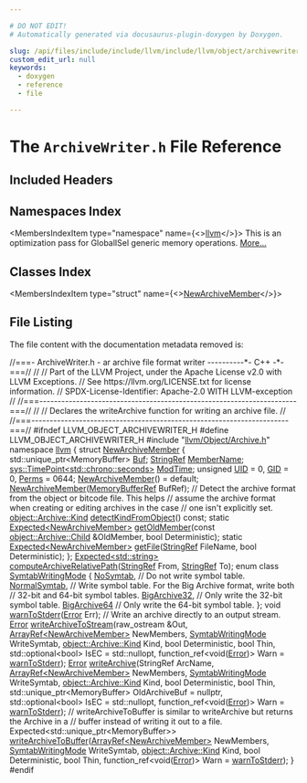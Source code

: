 ```yaml
---

# DO NOT EDIT!
# Automatically generated via docusaurus-plugin-doxygen by Doxygen.

slug: /api/files/include/include/llvm/include/llvm/object/archivewriter-h
custom_edit_url: null
keywords:
  - doxygen
  - reference
  - file

---
```





# The `ArchiveWriter.h` File Reference

<DoxygenPage pluginConfig={pluginConfig}>



## Included Headers

<IncludesList>
<IncludesListItem
  filePath="llvm/Object/Archive.h"
  permalink="/docs/api/files/include/include/llvm/include/llvm/object/archive-h"
  isLocal="true" />
</IncludesList>

## Namespaces Index

<MembersIndex>

<MembersIndexItem
  type="namespace"
  name={<><a href="/docs/api/namespaces/llvm">llvm</a></>}>
This is an optimization pass for GlobalISel generic memory operations. <a href="/docs/api/namespaces/llvm/#details">More...</a>
</MembersIndexItem>

</MembersIndex>

## Classes Index

<MembersIndex>

<MembersIndexItem
  type="struct"
  name={<><a href="/docs/api/structs/llvm/newarchivemember">NewArchiveMember</a></>}>
</MembersIndexItem>

</MembersIndex>


## File Listing

The file content with the documentation metadata removed is:

<ProgramListing>

<Link id="l00001" /><CodeLine lineNumber="1"><Highlight kind="comment">//===- ArchiveWriter.h - ar archive file format writer ----------&#42;- C++ -&#42;-===//</Highlight><Highlight kind="normal"></Highlight></CodeLine>
<Link id="l00002" /><CodeLine lineNumber="2"><Highlight kind="normal"></Highlight><Highlight kind="comment">//</Highlight><Highlight kind="normal"></Highlight></CodeLine>
<Link id="l00003" /><CodeLine lineNumber="3"><Highlight kind="normal"></Highlight><Highlight kind="comment">// Part of the LLVM Project, under the Apache License v2.0 with LLVM Exceptions.</Highlight><Highlight kind="normal"></Highlight></CodeLine>
<Link id="l00004" /><CodeLine lineNumber="4"><Highlight kind="normal"></Highlight><Highlight kind="comment">// See https://llvm.org/LICENSE.txt for license information.</Highlight><Highlight kind="normal"></Highlight></CodeLine>
<Link id="l00005" /><CodeLine lineNumber="5"><Highlight kind="normal"></Highlight><Highlight kind="comment">// SPDX-License-Identifier: Apache-2.0 WITH LLVM-exception</Highlight><Highlight kind="normal"></Highlight></CodeLine>
<Link id="l00006" /><CodeLine lineNumber="6"><Highlight kind="normal"></Highlight><Highlight kind="comment">//</Highlight><Highlight kind="normal"></Highlight></CodeLine>
<Link id="l00007" /><CodeLine lineNumber="7"><Highlight kind="normal"></Highlight><Highlight kind="comment">//===----------------------------------------------------------------------===//</Highlight><Highlight kind="normal"></Highlight></CodeLine>
<Link id="l00008" /><CodeLine lineNumber="8"><Highlight kind="normal"></Highlight><Highlight kind="comment">//</Highlight><Highlight kind="normal"></Highlight></CodeLine>
<Link id="l00009" /><CodeLine lineNumber="9"><Highlight kind="normal"></Highlight><Highlight kind="comment">// Declares the writeArchive function for writing an archive file.</Highlight><Highlight kind="normal"></Highlight></CodeLine>
<Link id="l00010" /><CodeLine lineNumber="10"><Highlight kind="normal"></Highlight><Highlight kind="comment">//</Highlight><Highlight kind="normal"></Highlight></CodeLine>
<Link id="l00011" /><CodeLine lineNumber="11"><Highlight kind="normal"></Highlight><Highlight kind="comment">//===----------------------------------------------------------------------===//</Highlight><Highlight kind="normal"></Highlight></CodeLine>
<Link id="l00012" /><CodeLine lineNumber="12"><Highlight kind="normal"></Highlight></CodeLine>
<Link id="l00013" /><CodeLine lineNumber="13"><Highlight kind="normal"></Highlight><Highlight kind="preprocessor">#ifndef LLVM&#95;OBJECT&#95;ARCHIVEWRITER&#95;H</Highlight><Highlight kind="normal"></Highlight></CodeLine>
<Link id="l00014" /><CodeLine lineNumber="14"><Highlight kind="normal"></Highlight><Highlight kind="preprocessor">#define LLVM&#95;OBJECT&#95;ARCHIVEWRITER&#95;H</Highlight><Highlight kind="normal"></Highlight></CodeLine>
<Link id="l00015" /><CodeLine lineNumber="15"><Highlight kind="normal"></Highlight></CodeLine>
<Link id="l00016" /><CodeLine lineNumber="16"><Highlight kind="normal"></Highlight><Highlight kind="preprocessor">#include &quot;<a href="/docs/api/files/include/include/llvm/include/llvm/object/archive-h">llvm/Object/Archive.h</a>&quot;</Highlight><Highlight kind="normal"></Highlight></CodeLine>
<Link id="l00017" /><CodeLine lineNumber="17"><Highlight kind="normal"></Highlight></CodeLine>
<Link id="l00018" /><CodeLine lineNumber="18"><Highlight kind="normal"></Highlight><Highlight kind="keyword">namespace </Highlight><Highlight kind="normal"><a href="/docs/api/namespaces/llvm">llvm</a> &#123;</Highlight></CodeLine>
<Link id="l00019" /><CodeLine lineNumber="19"><Highlight kind="normal"></Highlight></CodeLine>
<Link id="l00020" /><CodeLine lineNumber="20" lineLink="/docs/api/structs/llvm/newarchivemember"><Highlight kind="normal"></Highlight><Highlight kind="keyword">struct </Highlight><Highlight kind="normal"><a href="/docs/api/structs/llvm/newarchivemember/#a819ab70892ae7fafe651297777f7f2a9">NewArchiveMember</a> &#123;</Highlight></CodeLine>
<Link id="l00021" /><CodeLine lineNumber="21" lineLink="/docs/api/structs/llvm/newarchivemember/#ad8431daf1941f63c4a89b99ca3e33f57"><Highlight kind="normal">  std::unique&#95;ptr&lt;MemoryBuffer&gt; <a href="/docs/api/structs/llvm/newarchivemember/#ad8431daf1941f63c4a89b99ca3e33f57">Buf</a>;</Highlight></CodeLine>
<Link id="l00022" /><CodeLine lineNumber="22" lineLink="/docs/api/structs/llvm/newarchivemember/#a4d79bbd205e6d14a3cc5b9508328ed57"><Highlight kind="normal">  <a href="/docs/api/classes/llvm/stringref">StringRef</a> <a href="/docs/api/structs/llvm/newarchivemember/#a4d79bbd205e6d14a3cc5b9508328ed57">MemberName</a>;</Highlight></CodeLine>
<Link id="l00023" /><CodeLine lineNumber="23" lineLink="/docs/api/structs/llvm/newarchivemember/#a066a7e8b32b6dc02b8c8788d94833f4e"><Highlight kind="normal">  <a href="/docs/api/namespaces/llvm/sys/#a52f2c3fdd7f80c1991d8c7079489efff">sys::TimePoint&lt;std::chrono::seconds&gt;</a> <a href="/docs/api/structs/llvm/newarchivemember/#a066a7e8b32b6dc02b8c8788d94833f4e">ModTime</a>;</Highlight></CodeLine>
<Link id="l00024" /><CodeLine lineNumber="24" lineLink="/docs/api/structs/llvm/newarchivemember/#ad9d0dad734b371d1921ec0c2823eddc0"><Highlight kind="normal">  </Highlight><Highlight kind="keywordtype">unsigned</Highlight><Highlight kind="normal"> <a href="/docs/api/structs/llvm/newarchivemember/#a033b1dad5a8082131b7d2690fbf390ee">UID</a> = 0, <a href="/docs/api/structs/llvm/newarchivemember/#ad9d0dad734b371d1921ec0c2823eddc0">GID</a> = 0, <a href="/docs/api/structs/llvm/newarchivemember/#a53759908d671ac2d228890c0099199c2">Perms</a> = 0644;</Highlight></CodeLine>
<Link id="l00025" /><CodeLine lineNumber="25"><Highlight kind="normal"></Highlight></CodeLine>
<Link id="l00026" /><CodeLine lineNumber="26" lineLink="/docs/api/structs/llvm/newarchivemember/#a819ab70892ae7fafe651297777f7f2a9"><Highlight kind="normal">  <a href="/docs/api/structs/llvm/newarchivemember/#a819ab70892ae7fafe651297777f7f2a9">NewArchiveMember</a>() = </Highlight><Highlight kind="keywordflow">default</Highlight><Highlight kind="normal">;</Highlight></CodeLine>
<Link id="l00027" /><CodeLine lineNumber="27"><Highlight kind="normal">  <a href="/docs/api/structs/llvm/newarchivemember/#a819ab70892ae7fafe651297777f7f2a9">NewArchiveMember</a>(<a href="/docs/api/classes/llvm/memorybufferref">MemoryBufferRef</a> BufRef);</Highlight></CodeLine>
<Link id="l00028" /><CodeLine lineNumber="28"><Highlight kind="normal"></Highlight></CodeLine>
<Link id="l00029" /><CodeLine lineNumber="29"><Highlight kind="normal">  </Highlight><Highlight kind="comment">// Detect the archive format from the object or bitcode file. This helps</Highlight><Highlight kind="normal"></Highlight></CodeLine>
<Link id="l00030" /><CodeLine lineNumber="30"><Highlight kind="normal">  </Highlight><Highlight kind="comment">// assume the archive format when creating or editing archives in the case</Highlight><Highlight kind="normal"></Highlight></CodeLine>
<Link id="l00031" /><CodeLine lineNumber="31"><Highlight kind="normal">  </Highlight><Highlight kind="comment">// one isn&#39;t explicitly set.</Highlight><Highlight kind="normal"></Highlight></CodeLine>
<Link id="l00032" /><CodeLine lineNumber="32"><Highlight kind="normal">  <a href="/docs/api/classes/llvm/object/archive/#ab288378fa8bfa0678dd25e36b5198a87">object::Archive::Kind</a> <a href="/docs/api/structs/llvm/newarchivemember/#a5b9ae09da2b1f1939e37ba537fdf9eb1">detectKindFromObject</a>() </Highlight><Highlight kind="keyword">const</Highlight><Highlight kind="normal">;</Highlight></CodeLine>
<Link id="l00033" /><CodeLine lineNumber="33"><Highlight kind="normal"></Highlight></CodeLine>
<Link id="l00034" /><CodeLine lineNumber="34"><Highlight kind="normal">  </Highlight><Highlight kind="keyword">static</Highlight><Highlight kind="normal"> <a href="/docs/api/classes/llvm/expected">Expected&lt;NewArchiveMember&gt;</a></Highlight></CodeLine>
<Link id="l00035" /><CodeLine lineNumber="35"><Highlight kind="normal">  <a href="/docs/api/structs/llvm/newarchivemember/#aadff13fd008345361aa920977e0c9e32">getOldMember</a>(</Highlight><Highlight kind="keyword">const</Highlight><Highlight kind="normal"> <a href="/docs/api/classes/llvm/object/archive/child">object::Archive::Child</a> &amp;OldMember, </Highlight><Highlight kind="keywordtype">bool</Highlight><Highlight kind="normal"> Deterministic);</Highlight></CodeLine>
<Link id="l00036" /><CodeLine lineNumber="36"><Highlight kind="normal"></Highlight></CodeLine>
<Link id="l00037" /><CodeLine lineNumber="37"><Highlight kind="normal">  </Highlight><Highlight kind="keyword">static</Highlight><Highlight kind="normal"> <a href="/docs/api/classes/llvm/expected">Expected&lt;NewArchiveMember&gt;</a> <a href="/docs/api/structs/llvm/newarchivemember/#aabc893bb91367b69e0edf27249081a78">getFile</a>(<a href="/docs/api/classes/llvm/stringref">StringRef</a> FileName,</Highlight></CodeLine>
<Link id="l00038" /><CodeLine lineNumber="38"><Highlight kind="normal">                                            </Highlight><Highlight kind="keywordtype">bool</Highlight><Highlight kind="normal"> Deterministic);</Highlight></CodeLine>
<Link id="l00039" /><CodeLine lineNumber="39"><Highlight kind="normal">&#125;;</Highlight></CodeLine>
<Link id="l00040" /><CodeLine lineNumber="40"><Highlight kind="normal"></Highlight></CodeLine>
<Link id="l00041" /><CodeLine lineNumber="41"><Highlight kind="normal"><a href="/docs/api/classes/llvm/expected">Expected&lt;std::string&gt;</a> <a href="/docs/api/namespaces/llvm/#aca0a563fd83342f33e00910843466946">computeArchiveRelativePath</a>(<a href="/docs/api/classes/llvm/stringref">StringRef</a> From, <a href="/docs/api/classes/llvm/stringref">StringRef</a> To);</Highlight></CodeLine>
<Link id="l00042" /><CodeLine lineNumber="42"><Highlight kind="normal"></Highlight></CodeLine>
<Link id="l00043" /><CodeLine lineNumber="43" lineLink="/docs/api/namespaces/llvm/#aeb5dc600b4b175aae20e7ad49f58a97e"><Highlight kind="normal"></Highlight><Highlight kind="keyword">enum class</Highlight><Highlight kind="normal"> <a href="/docs/api/namespaces/llvm/#aeb5dc600b4b175aae20e7ad49f58a97e">SymtabWritingMode</a> &#123;</Highlight></CodeLine>
<Link id="l00044" /><CodeLine lineNumber="44" lineLink="/docs/api/namespaces/llvm/#aeb5dc600b4b175aae20e7ad49f58a97eaefec6932c057109f69458cec4657d4c5"><Highlight kind="normal">  <a href="/docs/api/namespaces/llvm/#aeb5dc600b4b175aae20e7ad49f58a97eaefec6932c057109f69458cec4657d4c5">NoSymtab</a>,     </Highlight><Highlight kind="comment">// Do not write symbol table.</Highlight><Highlight kind="normal"></Highlight></CodeLine>
<Link id="l00045" /><CodeLine lineNumber="45" lineLink="/docs/api/namespaces/llvm/#aeb5dc600b4b175aae20e7ad49f58a97ea30775470d0f88f80f173eed5e820b10b"><Highlight kind="normal">  <a href="/docs/api/namespaces/llvm/#aeb5dc600b4b175aae20e7ad49f58a97ea30775470d0f88f80f173eed5e820b10b">NormalSymtab</a>, </Highlight><Highlight kind="comment">// Write symbol table. For the Big Archive format, write both</Highlight><Highlight kind="normal"></Highlight></CodeLine>
<Link id="l00046" /><CodeLine lineNumber="46"><Highlight kind="normal">                </Highlight><Highlight kind="comment">// 32-bit and 64-bit symbol tables.</Highlight><Highlight kind="normal"></Highlight></CodeLine>
<Link id="l00047" /><CodeLine lineNumber="47" lineLink="/docs/api/namespaces/llvm/#aeb5dc600b4b175aae20e7ad49f58a97eaede76cc9d85f0c099997565454bb1095"><Highlight kind="normal">  <a href="/docs/api/namespaces/llvm/#aeb5dc600b4b175aae20e7ad49f58a97eaede76cc9d85f0c099997565454bb1095">BigArchive32</a>, </Highlight><Highlight kind="comment">// Only write the 32-bit symbol table.</Highlight><Highlight kind="normal"></Highlight></CodeLine>
<Link id="l00048" /><CodeLine lineNumber="48" lineLink="/docs/api/namespaces/llvm/#aeb5dc600b4b175aae20e7ad49f58a97ea4d7d4ceb37a9d57eb1a200ae1c4488c1"><Highlight kind="normal">  <a href="/docs/api/namespaces/llvm/#aeb5dc600b4b175aae20e7ad49f58a97ea4d7d4ceb37a9d57eb1a200ae1c4488c1">BigArchive64</a>  </Highlight><Highlight kind="comment">// Only write the 64-bit symbol table.</Highlight><Highlight kind="normal"></Highlight></CodeLine>
<Link id="l00049" /><CodeLine lineNumber="49"><Highlight kind="normal">&#125;;</Highlight></CodeLine>
<Link id="l00050" /><CodeLine lineNumber="50"><Highlight kind="normal"></Highlight></CodeLine>
<Link id="l00051" /><CodeLine lineNumber="51"><Highlight kind="normal"></Highlight><Highlight kind="keywordtype">void</Highlight><Highlight kind="normal"> <a href="/docs/api/namespaces/llvm/#aadd044fe8d2c161dfe681a2f8fd4edcd">warnToStderr</a>(<a href="/docs/api/namespaces/llvm/#ac226f3d2b9ca090171a8e0a8cb92c343a902b0d55fddef6f8d651fe1035b7d4bd">Error</a> Err);</Highlight></CodeLine>
<Link id="l00052" /><CodeLine lineNumber="52"><Highlight kind="normal"></Highlight></CodeLine>
<Link id="l00053" /><CodeLine lineNumber="53"><Highlight kind="normal"></Highlight><Highlight kind="comment">// Write an archive directly to an output stream.</Highlight><Highlight kind="normal"></Highlight></CodeLine>
<Link id="l00054" /><CodeLine lineNumber="54"><Highlight kind="normal"><a href="/docs/api/namespaces/llvm/#ac226f3d2b9ca090171a8e0a8cb92c343a902b0d55fddef6f8d651fe1035b7d4bd">Error</a> <a href="/docs/api/namespaces/llvm/#ae80a7e9590f1bec7c0ca3b271e88a735">writeArchiveToStream</a>(raw&#95;ostream &amp;Out,</Highlight></CodeLine>
<Link id="l00055" /><CodeLine lineNumber="55"><Highlight kind="normal">                           <a href="/docs/api/namespaces/llvm/#ab9c6b351507d3c0730f4290919d43a12">ArrayRef&lt;NewArchiveMember&gt;</a> NewMembers,</Highlight></CodeLine>
<Link id="l00056" /><CodeLine lineNumber="56"><Highlight kind="normal">                           <a href="/docs/api/namespaces/llvm/#aeb5dc600b4b175aae20e7ad49f58a97e">SymtabWritingMode</a> WriteSymtab,</Highlight></CodeLine>
<Link id="l00057" /><CodeLine lineNumber="57"><Highlight kind="normal">                           <a href="/docs/api/classes/llvm/object/archive/#ab288378fa8bfa0678dd25e36b5198a87">object::Archive::Kind</a> Kind, </Highlight><Highlight kind="keywordtype">bool</Highlight><Highlight kind="normal"> Deterministic,</Highlight></CodeLine>
<Link id="l00058" /><CodeLine lineNumber="58"><Highlight kind="normal">                           </Highlight><Highlight kind="keywordtype">bool</Highlight><Highlight kind="normal"> Thin, std::optional&lt;bool&gt; IsEC = std::nullopt,</Highlight></CodeLine>
<Link id="l00059" /><CodeLine lineNumber="59"><Highlight kind="normal">                           function&#95;ref&lt;</Highlight><Highlight kind="keywordtype">void</Highlight><Highlight kind="normal">(<a href="/docs/api/namespaces/llvm/#ac226f3d2b9ca090171a8e0a8cb92c343a902b0d55fddef6f8d651fe1035b7d4bd">Error</a>)&gt; Warn = <a href="/docs/api/namespaces/llvm/#aadd044fe8d2c161dfe681a2f8fd4edcd">warnToStderr</a>);</Highlight></CodeLine>
<Link id="l00060" /><CodeLine lineNumber="60"><Highlight kind="normal"></Highlight></CodeLine>
<Link id="l00061" /><CodeLine lineNumber="61"><Highlight kind="normal"><a href="/docs/api/namespaces/llvm/#ac226f3d2b9ca090171a8e0a8cb92c343a902b0d55fddef6f8d651fe1035b7d4bd">Error</a> <a href="/docs/api/namespaces/llvm/#a1437ccb0a1879b013ec4e26ed265bc4a">writeArchive</a>(StringRef ArcName, <a href="/docs/api/namespaces/llvm/#ab9c6b351507d3c0730f4290919d43a12">ArrayRef&lt;NewArchiveMember&gt;</a> NewMembers,</Highlight></CodeLine>
<Link id="l00062" /><CodeLine lineNumber="62"><Highlight kind="normal">                   <a href="/docs/api/namespaces/llvm/#aeb5dc600b4b175aae20e7ad49f58a97e">SymtabWritingMode</a> WriteSymtab, <a href="/docs/api/classes/llvm/object/archive/#ab288378fa8bfa0678dd25e36b5198a87">object::Archive::Kind</a> Kind,</Highlight></CodeLine>
<Link id="l00063" /><CodeLine lineNumber="63"><Highlight kind="normal">                   </Highlight><Highlight kind="keywordtype">bool</Highlight><Highlight kind="normal"> Deterministic, </Highlight><Highlight kind="keywordtype">bool</Highlight><Highlight kind="normal"> Thin,</Highlight></CodeLine>
<Link id="l00064" /><CodeLine lineNumber="64"><Highlight kind="normal">                   std::unique&#95;ptr&lt;MemoryBuffer&gt; OldArchiveBuf = </Highlight><Highlight kind="keyword">nullptr</Highlight><Highlight kind="normal">,</Highlight></CodeLine>
<Link id="l00065" /><CodeLine lineNumber="65"><Highlight kind="normal">                   std::optional&lt;bool&gt; IsEC = std::nullopt,</Highlight></CodeLine>
<Link id="l00066" /><CodeLine lineNumber="66"><Highlight kind="normal">                   function&#95;ref&lt;</Highlight><Highlight kind="keywordtype">void</Highlight><Highlight kind="normal">(<a href="/docs/api/namespaces/llvm/#ac226f3d2b9ca090171a8e0a8cb92c343a902b0d55fddef6f8d651fe1035b7d4bd">Error</a>)&gt; Warn = <a href="/docs/api/namespaces/llvm/#aadd044fe8d2c161dfe681a2f8fd4edcd">warnToStderr</a>);</Highlight></CodeLine>
<Link id="l00067" /><CodeLine lineNumber="67"><Highlight kind="normal"></Highlight></CodeLine>
<Link id="l00068" /><CodeLine lineNumber="68"><Highlight kind="normal"></Highlight><Highlight kind="comment">// writeArchiveToBuffer is similar to writeArchive but returns the Archive in a</Highlight><Highlight kind="normal"></Highlight></CodeLine>
<Link id="l00069" /><CodeLine lineNumber="69"><Highlight kind="normal"></Highlight><Highlight kind="comment">// buffer instead of writing it out to a file.</Highlight><Highlight kind="normal"></Highlight></CodeLine>
<Link id="l00070" /><CodeLine lineNumber="70"><Highlight kind="normal">Expected&lt;std::unique&#95;ptr&lt;MemoryBuffer&gt;&gt;</Highlight></CodeLine>
<Link id="l00071" /><CodeLine lineNumber="71"><Highlight kind="normal"><a href="/docs/api/namespaces/llvm/#a085e2d5750312841c1a5c54073b9c34f">writeArchiveToBuffer</a>(<a href="/docs/api/namespaces/llvm/#ab9c6b351507d3c0730f4290919d43a12">ArrayRef&lt;NewArchiveMember&gt;</a> NewMembers,</Highlight></CodeLine>
<Link id="l00072" /><CodeLine lineNumber="72"><Highlight kind="normal">                     <a href="/docs/api/namespaces/llvm/#aeb5dc600b4b175aae20e7ad49f58a97e">SymtabWritingMode</a> WriteSymtab, <a href="/docs/api/classes/llvm/object/archive/#ab288378fa8bfa0678dd25e36b5198a87">object::Archive::Kind</a> Kind,</Highlight></CodeLine>
<Link id="l00073" /><CodeLine lineNumber="73"><Highlight kind="normal">                     </Highlight><Highlight kind="keywordtype">bool</Highlight><Highlight kind="normal"> Deterministic, </Highlight><Highlight kind="keywordtype">bool</Highlight><Highlight kind="normal"> Thin,</Highlight></CodeLine>
<Link id="l00074" /><CodeLine lineNumber="74"><Highlight kind="normal">                     function&#95;ref&lt;</Highlight><Highlight kind="keywordtype">void</Highlight><Highlight kind="normal">(<a href="/docs/api/namespaces/llvm/#ac226f3d2b9ca090171a8e0a8cb92c343a902b0d55fddef6f8d651fe1035b7d4bd">Error</a>)&gt; Warn = <a href="/docs/api/namespaces/llvm/#aadd044fe8d2c161dfe681a2f8fd4edcd">warnToStderr</a>);</Highlight></CodeLine>
<Link id="l00075" /><CodeLine lineNumber="75"><Highlight kind="normal">&#125;</Highlight></CodeLine>
<Link id="l00076" /><CodeLine lineNumber="76"><Highlight kind="normal"></Highlight></CodeLine>
<Link id="l00077" /><CodeLine lineNumber="77"><Highlight kind="normal"></Highlight><Highlight kind="preprocessor">#endif</Highlight></CodeLine>

</ProgramListing>

</DoxygenPage>
